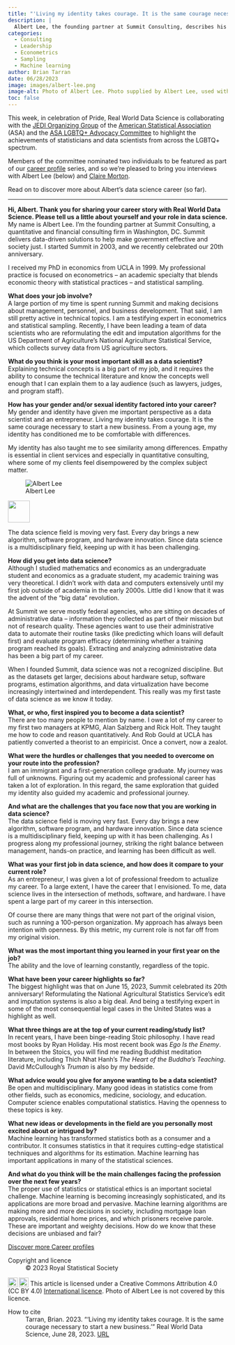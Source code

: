 ```yaml
---
title: "'Living my identity takes courage. It is the same courage necessary to start a new business'"
description: |
  Albert Lee, the founding partner at Summit Consulting, describes his career journey -- from mathematics and economics at university to the birth of data science and building a company from scratch.  
categories:
  - Consulting
  - Leadership
  - Econometrics
  - Sampling
  - Machine learning
author: Brian Tarran
date: 06/28/2023
image: images/albert-lee.png
image-alt: Photo of Albert Lee. Photo supplied by Albert Lee, used with permission.
toc: false
---
```

This week, in celebration of Pride, Real World Data Science is collaborating with the [JEDI Organizing Group](https://datascijedi.org/) of the [American Statistical Association](https://www.amstat.org/) (ASA) and the [ASA LGBTQ+ Advocacy Committee](https://sites.google.com/view/asa-lgbtq/home) to highlight the achievements of statisticians and data scientists from across the LGBTQ+ spectrum.

Members of the committee nominated two individuals to be featured as part of our [career profile](https://realworlddatascience.net/careers/career-profiles/) series, and so we're pleased to bring you interviews with Albert Lee (below) and [Claire Morton](claire-morton.qmd).

Read on to discover more about Albert's data science career (so far).

::: keyline
---
:::

**Hi, Albert. Thank you for sharing your career story with Real World Data Science. Please tell us a little about yourself and your role in data science.**\
My name is Albert Lee. I’m the founding partner at Summit Consulting, a quantitative and financial consulting firm in Washington, DC. Summit delivers data-driven solutions to help make government effective and society just. I started Summit in 2003, and we recently celebrated our 20th anniversary.  

I received my PhD in economics from UCLA in 1999. My professional practice is focused on econometrics -- an academic specialty that blends economic theory with statistical practices -- and statistical sampling. 

**What does your job involve?**\
A large portion of my time is spent running Summit and making decisions about management, personnel, and business development. That said, I am still pretty active in technical topics. I am a testifying expert in econometrics and statistical sampling. Recently, I have been leading a team of data scientists who are reformulating the edit and imputation algorithms for the US Department of Agriculture’s National Agriculture Statistical Service, which collects survey data from US agriculture sectors.  

**What do you think is your most important skill as a data scientist?**\
Explaining technical concepts is a big part of my job, and it requires the ability to consume the technical literature and know the concepts well enough that I can explain them to a lay audience (such as lawyers, judges, and program staff).  

**How has your gender and/or sexual identity factored into your career?**\
My gender and identity have given me important perspective as a data scientist and an entrepreneur. Living my identity takes courage. It is the same courage necessary to start a new business. From a young age, my identity has conditioned me to be comfortable with differences. 

My identity has also taught me to see similarity among differences. Empathy is essential in client services and especially in quantitative consulting, where some of my clients feel disempowered by the complex subject matter.

::: {.pullquote-container}
::: grid
::: {.g-col-12 .g-col-lg-4}
![Albert Lee](images/albert-lee.png){fig-alt="Portrait photo of Albert Lee" fig-align="left"}
::: 
::: {.g-col-12 .g-col-lg-8 .pullquote-grid .pullquote}
![](/images/pullquote-purple.png){width="50px"}

The data science field is moving very fast. Every day brings a new algorithm, software program, and hardware innovation. Since data science is a multidisciplinary field, keeping up with it has been challenging. 
:::
:::
:::

**How did you get into data science?**\
Although I studied mathematics and economics as an undergraduate student and economics as a graduate student, my academic training was very theoretical. I didn’t work with data and computers extensively until my first job outside of academia in the early 2000s. Little did I know that it was the advent of the “big data” revolution.  

At Summit we serve mostly federal agencies, who are sitting on decades of administrative data -- information they collected as part of their mission but not of research quality. These agencies want to use their administrative data to automate their routine tasks (like predicting which loans will default first) and evaluate program efficacy (determining whether a training program reached its goals). Extracting and analyzing administrative data has been a big part of my career. 

When I founded Summit, data science was not a recognized discipline. But as the datasets get larger, decisions about hardware setup, software programs, estimation algorithms, and data virtualization have become increasingly intertwined and interdependent. This really was my first taste of data science as we know it today.  

**What, or who, first inspired you to become a data scientist?**\
There are too many people to mention by name. I owe a lot of my career to my first two managers at KPMG, Alan Salzberg and Rick Holt. They taught me how to code and reason quantitatively. And Rob Gould at UCLA has patiently converted a theorist to an empiricist. Once a convert, now a zealot.  

**What were the hurdles or challenges that you needed to overcome on your route into the profession?**\
I am an immigrant and a first-generation college graduate. My journey was full of unknowns. Figuring out my academic and professional career has taken a lot of exploration. In this regard, the same exploration that guided my identity also guided my academic and professional journey.  

**And what are the challenges that you face now that you are working in data science?**\
The data science field is moving very fast. Every day brings a new algorithm, software program, and hardware innovation. Since data science is a multidisciplinary field, keeping up with it has been challenging. As I progress along my professional journey, striking the right balance between management, hands-on practice, and learning has been difficult as well.  

**What was your first job in data science, and how does it compare to your current role?**\
As an entrepreneur, I was given a lot of professional freedom to actualize my career. To a large extent, I have the career that I envisioned. To me, data science lives in the intersection of methods, software, and hardware. I have spent a large part of my career in this intersection.  

Of course there are many things that were not part of the original vision, such as running a 100-person organization. My approach has always been intention with openness. By this metric, my current role is not far off from my original vision.  

**What was the most important thing you learned in your first year on the job?**\
The ability and the love of learning constantly, regardless of the topic.  

**What have been your career highlights so far?**\
The biggest highlight was that on June 15, 2023, Summit celebrated its 20th anniversary! Reformulating the National Agricultural Statistics Service’s edit and imputation systems is also a big deal. And being a testifying expert in some of the most consequential legal cases in the United States was a highlight as well.  

**What three things are at the top of your current reading/study list?**\
In recent years, I have been binge-reading Stoic philosophy. I have read most books by Ryan Holiday. His most recent book was *Ego Is the Enemy*. In between the Stoics, you will find me reading Buddhist meditation literature, including Thich Nhat Hanh’s *The Heart of the Buddha’s Teaching*. David McCullough’s *Truman* is also by my bedside.  

**What advice would you give for anyone wanting to be a data scientist?**\
Be open and multidisciplinary. Many good ideas in statistics come from other fields, such as economics, medicine, sociology, and education. Computer science enables computational statistics. Having the openness to these topics is key.  

**What new ideas or developments in the field are you personally most excited about or intrigued by?**\
Machine learning has transformed statistics both as a consumer and a contributor. It consumes statistics in that it requires cutting-edge statistical techniques and algorithms for its estimation. Machine learning has important applications in many of the statistical sciences.  

**And what do you think will be the main challenges facing the profession over the next few years?**\
The proper use of statistics or statistical ethics is an important societal challenge. Machine learning is becoming increasingly sophisticated, and its applications are more broad and pervasive. Machine learning algorithms are making more and more decisions in society, including mortgage loan approvals, residential home prices, and which prisoners receive parole. These are important and weighty decisions. How do we know that these decisions are unbiased and fair?  

::: {.article-btn}
[Discover more Career profiles](/careers/career-profiles/index.qmd)
:::

::: {.further-info}
::: grid
::: {.g-col-12 .g-col-md-6}
Copyright and licence
: &copy; 2023 Royal Statistical Society

<a href="http://creativecommons.org/licenses/by/4.0/?ref=chooser-v1" target="_blank" rel="license noopener noreferrer" style="display:inline-block;"> <img style="height:22px!important;vertical-align:text-bottom;" src="https://mirrors.creativecommons.org/presskit/icons/cc.svg?ref=chooser-v1"><img style="height:22px!important;margin-left:3px;vertical-align:text-bottom;" src="https://mirrors.creativecommons.org/presskit/icons/by.svg?ref=chooser-v1"></a> This article is licensed under a Creative Commons Attribution 4.0 (CC BY 4.0) <a href="http://creativecommons.org/licenses/by/4.0/?ref=chooser-v1" target="_blank" rel="license noopener noreferrer" style="display:inline-block;"> International licence</a>. Photo of Albert Lee is not covered by this licence.  

:::

::: {.g-col-12 .g-col-md-6}
How to cite
: Tarran, Brian. 2023. "'Living my identity takes courage. It is the same courage necessary to start a new business.'" Real World Data Science, June 28, 2023. [URL](https://realworlddatascience.net/careers/career-profiles/posts/2023/06/20/chanuki-seresinhe.html)
:::
:::
:::